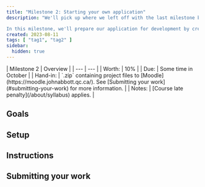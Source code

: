 ```yaml
---
title: "Milestone 2: Starting your own application"
description: "We'll pick up where we left off with the last milestone by creating our own application repository.

In this milestone, we'll prepare our application for development by creating a repository and committing our development framework (JetPack Compose), documentation files, and Continuous Integration/Development pipelines. That way, our future development work can benefit from continuous testing and documentation as we develop."
created: 2023-08-11
tags: [ "tag1", "tag2" ]
sidebar:
  hidden: true
---
```


<div class="first-col-header">
| Milestone 2 | Overview |
| --- | --- |
| Worth: | 10% |
| Due: | Some time in October |
| Hand-in: | `.zip` containing project files to [Moodle](https://moodle.johnabbott.qc.ca/). See [Submitting your work](#submitting-your-work) for more information. |
| Notes: | [Course late penalty](/about/syllabus) applies. |
</div>

## Goals

## Setup

## Instructions

## Submitting your work
